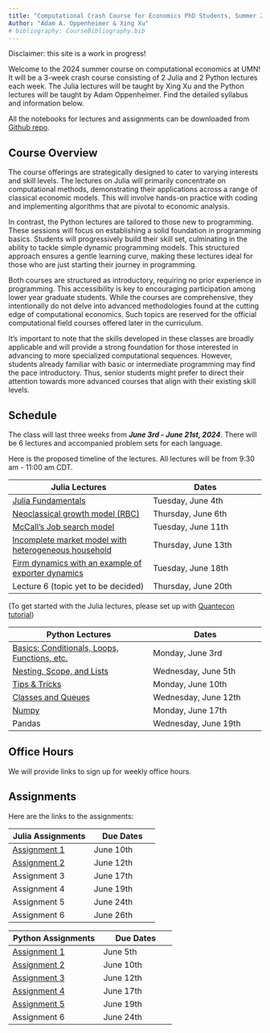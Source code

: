 ```yaml
---
title: "Computational Crash Course for Economics PhD Students, Summer 2024 (UMN)"
Author: "Adam A. Oppenheimer & Xing Xu"
# bibliography: CourseBibliography.bib
---
```


Disclaimer: this site is a work in progress!

Welcome to the 2024 summer course on computational economics at UMN! It will be a 3-week crash course consisting of 2 Julia and 2 Python lectures each week. The Julia lectures will be taught by Xing Xu and the Python lectures will be taught by Adam Oppenheimer. Find the detailed syllabus and information below. 

All the notebooks for lectures and assignments can be downloaded from [Github repo](https://github.com/CompEconCrashCourse/CompEconCrashCourse.github.io). 

## Course Overview

The course offerings are strategically designed to cater to varying interests and skill levels. The lectures on Julia will primarily concentrate on computational methods, demonstrating their applications across a range of classical economic models. This will involve hands-on practice with coding and implementing algorithms that are pivotal to economic analysis.

In contrast, the Python lectures are tailored to those new to programming. These sessions will focus on establishing a solid foundation in programming basics. Students will progressively build their skill set, culminating in the ability to tackle simple dynamic programming models. This structured approach ensures a gentle learning curve, making these lectures ideal for those who are just starting their journey in programming.

Both courses are structured as introductory, requiring no prior experience in programming. This accessibility is key to encouraging participation among lower year graduate students. While the courses are comprehensive, they intentionally do not delve into advanced methodologies found at the cutting edge of computational economics. Such topics are reserved for the official computational field courses offered later in the curriculum.

It's important to note that the skills developed in these classes are broadly applicable and will provide a strong foundation for those interested in advancing to more specialized computational sequences. However, students already familiar with basic or intermediate programming may find the pace introductory. Thus, senior students might prefer to direct their attention towards more advanced courses that align with their existing skill levels.

## Schedule

The class will last three weeks from ***June 3rd - June 21st, 2024***. There will be 6 lectures and accompanied problem sets for each language.

Here is the proposed timeline of the lectures. All lectures will be from 9:30 am - 11:00 am CDT.

| Julia Lectures | Dates |
| ---------- | -------- |
| [Julia Fundamentals](Julia/Lectures/Julia_Lec_1_Compecon_Xing_Xu.ipynb) | Tuesday, June 4th |
| [Neoclassical growth model (RBC)](Julia/Lectures/Julia_Lec_2_Compecon_Xing_Xu.ipynb) | Thursday, June 6th |
| [McCall's Job search model ](Julia/Lectures/Julia_Lec_3_Compecon_Xing_Xu.ipynb) | Tuesday, June 11th |
| [Incomplete market model with heterogeneous household](Julia/Lectures/Julia_Lec_4_Compecon_Xing_Xu.ipynb) | Thursday, June 13th |
| [Firm dynamics with an example of exporter dynamics](Julia/Lectures/Julia_Lec_5_Compecon_Xing_Xu.ipynb) | Tuesday, June 18th |
| Lecture 6 (topic yet to be decided)| Thursday, June 20th | 
(To get started with the Julia lectures, please set up with [Quantecon tutorial](https://julia.quantecon.org/getting_started_julia/getting_started.html#))

| Python Lectures | Dates |
| ---------- | -------- |
| [Basics: Conditionals, Loops, Functions, etc.](Python/Lectures/lecture1.ipynb) | Monday, June 3rd |
| [Nesting, Scope, and Lists](Python/Lectures/lecture2.ipynb) | Wednesday, June 5th |
| [Tips & Tricks](Python/Lectures/lecture3.ipynb) | Monday, June 10th |
| [Classes and Queues](Python/Lectures/lecture4.ipynb) | Wednesday, June 12th |
| [Numpy](Python/Lectures/lecture5.ipynb) | Monday, June 17th |
| Pandas | Wednesday, June 19th | 

## Office Hours

We will provide links to sign up for weekly office hours.

## Assignments

Here are the links to the assignments:

| Julia Assignments | Due Dates |
| ---------- | -------- |
| [Assignment 1](Julia/Assignments/Julia_PS_1_Compecon_Xing_Xu.ipynb) | June 10th |
| [Assignment 2](Julia/Assignments/Julia_PS_2_Compecon_Xing_Xu.ipynb) | June 12th |
| Assignment 3 | June 17th  |
| Assignment 4 | June 19th |
| Assignment 5 | June 24th |
| Assignment 6 | June 26th | 

| Python Assignments | Due Dates |
| ---------- | -------- |
| [Assignment 1](https://www.classes.cs.uchicago.edu/archive/2019/fall/12100-1/pa/pa1/index.html) | June 5th |
| [Assignment 2](https://www.classes.cs.uchicago.edu/archive/2019/fall/12100-1/pa/pa2/index.html) | June 10th |
| [Assignment 3](https://www.classes.cs.uchicago.edu/archive/2019/fall/12100-1/pa/pa3/index.html) | June 12th  |
| [Assignment 4](https://www.classes.cs.uchicago.edu/archive/2019/fall/12100-1/pa/pa4/index.html) | June 17th |
| [Assignment 5](https://www.classes.cs.uchicago.edu/archive/2019/fall/12100-1/pa/pa5/index.html) | June 19th |
| Assignment 6 | June 24th | 


